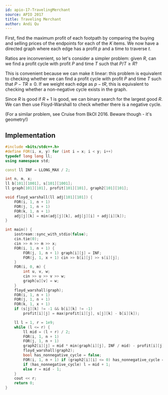 ```yaml
---
id: apio-17-TravelingMerchant
source: APIO 2017
title: Traveling Merchant
author: Andi Qu
---
```


First, find the maximum profit of each footpath by comparing the buying and
selling prices of the endpoints for each of the $K$ items. We now have a
directed graph where each edge has a profit $p$ and a time to traverse $t$.

Ratios are inconvenient, so let's consider a simpler problem: given $R$, can we
find a profit cycle with profit $P$ and time $T$ such that $P/T \geq R$?

This is convenient because we can make it linear: this problem is equivalent to
checking whether we can find a profit cycle with profit $P$ and time $T$ such
that $P - TR \geq 0$. If we weight each edge as $p - tR$, this is equivalent to
checking whether a non-negative cycle exists in the graph.

Since $R$ is good if $R + 1$ is good, we can binary search for the largest good
$R$. We can then use Floyd-Warshall to check whether there is a negative cycle.

(For a similar problem, see Cruise from BkOI 2016. Beware though - it's
geometry!)

## Implementation

```cpp
#include <bits/stdc++.h>
#define FOR(i, x, y) for (int i = x; i < y; i++)
typedef long long ll;
using namespace std;

const ll INF = LLONG_MAX / 2;

int n, m, x;
ll b[101][1001], s[101][1001];
ll graph[101][101], profit[101][101], graph2[101][101];

void floyd_warshall(ll adj[101][101]) {
	FOR(i, 1, n + 1)
	FOR(j, 1, n + 1)
	FOR(k, 1, n + 1)
	adj[j][k] = min(adj[j][k], adj[j][i] + adj[i][k]);
}

int main() {
	iostream::sync_with_stdio(false);
	cin.tie(0);
	cin >> n >> m >> x;
	FOR(i, 1, n + 1) {
		FOR(j, 1, n + 1) graph[i][j] = INF;
		FOR(j, 1, x + 1) cin >> b[i][j] >> s[i][j];
	}
	FOR(i, 0, m) {
		int u, v, w;
		cin >> u >> v >> w;
		graph[u][v] = w;
	}
	floyd_warshall(graph);
	FOR(i, 1, n + 1)
	FOR(j, 1, n + 1)
	FOR(k, 1, x + 1)
	if (s[j][k] != -1 && b[i][k] != -1)
		profit[i][j] = max(profit[i][j], s[j][k] - b[i][k]);

	ll l = 1, r = 1e9;
	while (l <= r) {
		ll mid = (l + r) / 2;
		FOR(i, 1, n + 1)
		FOR(j, 1, n + 1)
		graph2[i][j] = mid * min(graph[i][j], INF / mid) - profit[i][j];
		floyd_warshall(graph2);
		bool has_nonnegative_cycle = false;
		FOR(i, 1, n + 1) if (graph2[i][i] <= 0) has_nonnegative_cycle = true;
		if (has_nonnegative_cycle) l = mid + 1;
		else r = mid - 1;
	}
	cout << r;
	return 0;
}
```
